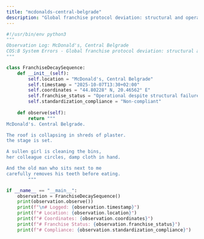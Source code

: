 ```yaml
---
title: "mcdonalds-central-belgrade"
description: "Global franchise protocol deviation: structural and operational decay."
---
```


```python mcdonalds-central-belgrade
#!/usr/bin/env python3
"""
Observation Log: McDonald's, Central Belgrade
COS:B System Errors - Global franchise protocol deviation: structural and operational decay
"""

class FranchiseDecaySequence:
    def __init__(self):
        self.location = "McDonald's, Central Belgrade"
        self.timestamp = "2025-10-07T13:30+02:00"
        self.coordinates = "44.80228° N, 20.46562° E"
        self.franchise_status = "Operational despite structural failure"
        self.standardization_compliance = "Non-compliant"
    
    def observe(self):
        return """
McDonald's. Central Belgrade.

The roof is collapsing in shreds of plaster.
the stage is set.

A sullen girl is cleaning the bins,
her colleague circles, damp cloth in hand.

And the old man who sits next to me
carefully removes his teeth before eating.
        """

if __name__ == "__main__":
    observation = FranchiseDecaySequence()
    print(observation.observe())
    print(f"\n# Logged: {observation.timestamp}")
    print(f"# Location: {observation.location}")
    print(f"# Coordinates: {observation.coordinates}")
    print(f"# Franchise Status: {observation.franchise_status}")
    print(f"# Compliance: {observation.standardization_compliance}")
```